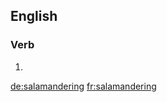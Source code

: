 ==English==

===Verb===
{{head|en}}

# {{present participle of|salamander}}

[[de:salamandering]]
[[fr:salamandering]]